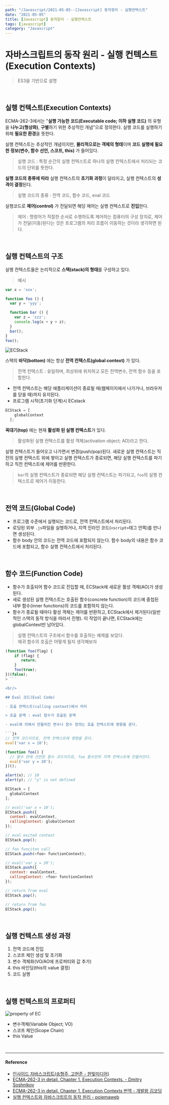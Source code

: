 ---
path: "/Javascript/2021-05-05--[Javascript] 동작원리 - 실행컨텍스트"
date: "2021-05-05"
title: [Javascript] 동작원리 - 실행컨텍스트
tags: [javascript]
category: "Javascript"
---

# 자바스크립트의 동작 원리 - 실행 컨텍스트(Execution Contexts)

> ES3을 기반으로 설명

<br/>

## 실행 컨텍스트(Execution Contexts)

ECMA-262-3에서는 "**실행 가능한 코드(Executable code; 이하 실행 코드)** 의 유형을 **나누고(형상화)**, **구별**하기 위한 추상적인 개념"으로 정의한다. 실행 코드를 실행하기 위해 **필요한 환경**을 뜻한다.

실행 컨텍스트는 추상적인 개념이지만, **물리적으로는 객체의 형태**이며 **코드 실행에 필요한 정보(변수, 함수 선언, 스코프, this)** 가 들어있다.

> 실행 코드 : 특정 순간의 실행 컨텍스트로 하나의 실행 컨텍스트에서 처리되는 코드의 단위를 뜻한다.

**실행 코드의 종류에 따라** 실행 컨텍스트의 **초기화 과정**이 달라지고, 실행 컨텍스트의 **성격이 결정**된다.

> 실행 코드의 종류 : 전역 코드, 함수 코드, eval 코드

실행코드로 **제어(control)** 가 전달되면 해당 제어는 실행 컨텍스트로 **진입**한다.

> 제어 : 명령어가 적절한 순서로 수행하도록 제어하는 컴퓨터의 구성 장치로, 제어가 전달(이동)된다는 것은 프로그램의 처리 흐름이 이동하는 것이라 생각하면 된다.

<br/>

## 실행 컨텍스트의 구조

실행 컨텍스트들은 논리적으로 **스택(stack)의 형태**를 구성하고 있다.

> 예시

```js
var x = 'xxx';

function foo () {
  var y = 'yyy';

  function bar () {
    var z = 'zzz';
    console.log(x + y + z);
  }
  bar();
}
foo();
```

![ECStack](/assets/images/javascript의_동작원리-실행컨텍스트(ExecutionContexts)-1.png)

스택의 **바닥(bottom)** 에는 항상 **전역 컨텍스트(global context)** 가 있다.

  > 전역 컨텍스트 : 유일하며, 최상위에 위치하고 모든 전역변수, 전역 함수 등을 포함한다.

  - 전역 컨텍스트는 해당 애플리케이션이 종료될 때(웹페이지에서 나가거나, 브라우저를 닫을 때)까지 유지된다.
- 프로그램 시작(초기화 단계)시 ECstack

```js
ECStack = [
    globalContext
  ];
```

**꼭대기(top)** 에는 현재 **활성화 된 실행 컨텍스트**가 있다.

> 활성화된 실행 컨텍스트를 활성 객체(activation object; AO)라고 한다.

실행 컨텍스트가 들어오고 나가면서 변경(push/pop)된다.
새로운 실행 컨텍스트는 직전의 실행 컨텍스트 위에 쌓이고 실행 컨텍스트가 종료되면, 해당 실행 컨텍스트를 파기하고 직전 컨텍스트에 제어를 반환한다.
> `bar`의 실행 컨텍스트가 종료되면 해당 실행 컨텍스트는 파기되고, `foo`의 실행 컨텍스트로 제어가 이동한다.

<br/>

## 전역 코드(Global Code)

- 프로그램 수준에서 실행되는 코드로, 전역 컨텍스트에서 처리된다.
- 로딩된 외부 `.js`파일을 실행하거나, 지역 인라인 코드(`<script>`태그 안쪽)를 만나면 생성된다.
- 함수 body 안의 코드는 전역 코드에 포함되지 않는다. 함수 body의 내용은 함수 코드에 포함되고, 함수 실행 컨텍스트에서 처리된다.

<br/>

## 함수 코드(Function Code)

- 함수가 호출되어 함수 코드로 진입할 때, ECStack에 새로운 활성 객체(AO)가 생성된다.
- 새로 생성된 실행 컨텍스트는 호출된 함수(concrete function)의 코드에 중첩된 내부 함수(inner functions)의 코드를 포함하지 않는다.
- 함수가 종료될 때마다 활성 객체는 제어를 반환하고, ECStack에서 제거된다(일반적인 스택의 동작 방식을 따라서 진행). 이 작업이 끝나면, ECStack에는 globalContext만 남아있다.

> 실행 컨텍스트의 구조에서 함수를 호출하는 예제를 보았다.<br/>
> 재귀 함수의 호출은 어떻게 될지 생각해보자

```js
(function foo(flag) {
    if (flag) {
       return;
    }
    foo(true);
})(false);
> ```

<br/>

## Eval 코드(Eval Code)

- 호출 컨텍스트(calling context)에서 처리

> 호출 문맥 : eval 함수가 호출된 문맥

- eval에 의해서 만들어진 변수나 함수 정의는 호출 컨텍스트에 영향을 준다.

```js
// 전역 코드이므로, 전역 컨텍스트에 영향을 준다.
eval('var x = 10');

(function foo() {
  // 함수 안에 선언된 함수 코드이므로, foo 함수안의 지역 컨텍스트에 만들어진다.
  eval('var y = 20');
})();

alert(x); // 10
alert(y); // "y" is not defined
```

```js
ECStack = [
  globalContext
];

// eval('var x = 10');
ECStack.push({
  context: evalContext,
  callingContext: globalContext
});

// eval exited context
ECStack.pop();

// foo funciton call
ECStack.push(<foo> functionContext);

// eval('var y = 20');
ECStack.push({
  context: evalContext,
  callingContext: <foo> functionContext
});

// return from eval
ECStack.pop();

// return from foo
ECStack.pop();
```

<br/>

## 실행 컨텍스트 생성 과정

1. 전역 코드에 진입
2. 스코프 체인 생성 및 초기화
3. 변수 객체화(VO/AO에 프로퍼티와 값 추가)
4. this 바인딩(this의 value 결정)
5. 코드 실행

<br/>

## 실행 컨텍스트의 프로퍼티

![property of EC](/assets/images/javascript의_동작원리-실행컨텍스트(ExecutionContexts)-2.png)

- 변수객체(Variable Object; VO)
- 스코프 체인(Scope Chain)
- this Value

<br/>

---

#### Reference

- [인사이드 자바스크립트(송형주, 고현준 - 한빛미디어)](https://books.google.co.kr/books?id=gSVJDgAAQBAJ&hl=ko&source=gbs_navlinks_s)
- [ECMA-262-3 in detail. Chapter 1. Execution Contexts. - Dmitry Soshnikov](http://dmitrysoshnikov.com/ecmascript/chapter-1-execution-contexts/)
- [ECMA-262-3 in detail. Chapter 1. Execution Contexts 번역 - 개발왕 김코딩](https://huns.me/development/159)
- [실행 컨텍스트와 자바스크립트의 동작 원리 - poiemaweb](https://poiemaweb.com/js-execution-context)
